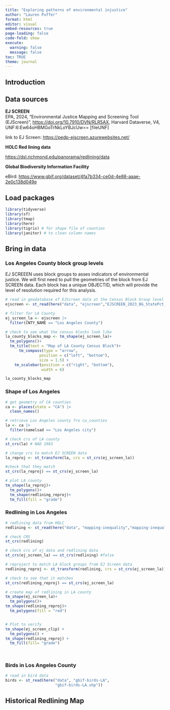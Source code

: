 ```yaml
---
title: "Exploring patterns of environmental injustice"
author: "Lauren Puffer"
format: html
editor: visual
embed-resources: true
page-loading: false
code-fold: show
execute: 
  warning: false
  message: false
toc: TRUE
theme: journal
---
```


## Introduction

## Data sources

**EJ SCREEN**\
EPA, 2024, "Environmental Justice Mapping and Screening Tool (EJScreen)", <https://doi.org/10.7910/DVN/RLR5AX>, Harvard Dataverse, V4, UNF:6:Ew64oHBMGoTrNkLoYBJcUw== \[fileUNF\]

link to EJ Screen: <https://pedp-ejscreen.azurewebsites.net/>

**HOLC Red lining data**

<https://dsl.richmond.edu/panorama/redlining/data>

**Global Biodiversity Information Facility**

eBird: <https://www.gbif.org/dataset/4fa7b334-ce0d-4e88-aaae-2e0c138d049e>

## Load packages

```r
library(tidyverse)
library(sf)
library(tmap)
library(here)
library(tigris) # for shape file of counties
library(janitor) # to clean column names
```

## Bring in data

### Los Angeles County block group levels

EJ SCREEEN uses block groups to asses indicators of environmental justice. We will first need to pull the geometries of the block from EJ SCREEN data. Each block has a unique OBJECTID, which will provide the level of resolution required for this analysis.

```r
# read in geodatabase of EJScreen data at the Census Block Group level
ejscreen <- st_read(here("data", "ejscreen","EJSCREEN_2023_BG_StatePct_with_AS_CNMI_GU_VI.gdb"))

# filter for LA County
ej_screen_la <- ejscreen |>
  filter(CNTY_NAME == "Los Angeles County")

# check to see what the census blocks look like
la_county_blocks_map <- tm_shape(ej_screen_la)+
  tm_polygons()+
  tm_title(text = "Map of LA County Census Block")+
      tm_compass(type = "arrow",
               position = c("left", "bottom"),
               size = 1.5) +
    tm_scalebar(position = c("right", "bottom"), 
                width = 6)

la_county_blocks_map
```

### Shape of Los Angeles

```r
# get geometry of CA counties 
ca <- places(state = "CA") |>
  clean_names()

# retrieve Los Angeles county fro ca_counties
la <- ca |>
  filter(namelsad == "Los Angeles city")

# check crs of LA county
st_crs(la) # NAD 1983

# change crs to match EJ SCREEN data
la_reproj <- st_transform(la, crs = st_crs(ej_screen_la))

#check that they match
st_crs(la_reproj) == st_crs(ej_screen_la)

# plot LA county
tm_shape(la_reproj)+
  tm_polygons()+
  tm_shape(redlining_reproj)+
  tm_fill(fill = "grade")
```

### Redlining in Los Angeles

```r
# redlining data from HOLC 
redlining <- st_read(here("data", "mapping-inequality","mapping-inequality-los-angeles.json"))

# check CRS
st_crs(redlining)

# check crs of ej data and redlining data
st_crs(ej_screen_la) == st_crs(redlining) #false

# reproject to match LA block groups from EJ Screen data
redlining_reproj <- st_transform(redlining, crs = st_crs(ej_screen_la))

# check to see that it matches 
st_crs(redlining_reproj) == st_crs(ej_screen_la) 

# create map of redlining in LA county
tm_shape(ej_screen_la)+
  tm_polygons()+
tm_shape(redlining_reproj)+
  tm_polygons(fill = "red")


# Plot to verify
tm_shape(ej_screen_clip) +
  tm_polygons() +
tm_shape(redlining_reproj) +
  tm_fill(fill= "grade")

  
```

### Birds in Los Angeles County

```r
# read in bird data
birds <- st_read(here("data", "gbif-birds-LA",
                      "gbif-birds-LA.shp"))
```

## Historical Redlining Map

```r

```

